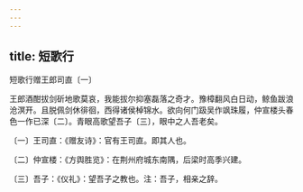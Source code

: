 ```yaml
---
---
---
```

title: 短歌行
---



短歌行赠王郎司直〔一〕


王郎酒酣拔剑斫地歌莫哀，我能拔尔抑塞磊落之奇才。豫樟翻风白日动，鲸鱼跋浪沧溟开。且脱佩剑休徘徊，西得诸侯棹锦水。欲向何门趿吴作飒珠履，仲宣楼头春色一作已深〔二〕。青眼高歌望吾子〔三〕，眼中之人吾老矣。

〔一〕王司直：《赠友诗》：官有王司直。即其人也。

〔二〕仲宣楼：《方舆胜览》：在荆州府城东南隅，后梁时高季兴建。

〔三〕吾子：《仪礼》：望吾子之教也。注：吾子，相亲之辞。